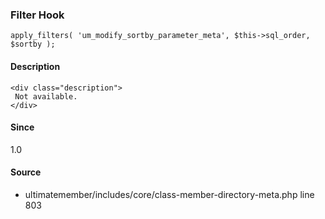 
### Filter Hook    
    
```
apply_filters( 'um_modify_sortby_parameter_meta', $this->sql_order, $sortby );
```

#### Description
    <div class="description">
     Not available.
    </div>

#### Since
<div class="description">
1.0
</div>

#### Source
  - <Link href="/developer/files/includes-core-class-member-directory-meta#source-view.803">ultimatemember/includes/core/class-member-directory-meta.php</Link> <Link href="/developer/files/includes-core-class-member-directory-meta#source-view.803">line 803</Link>

